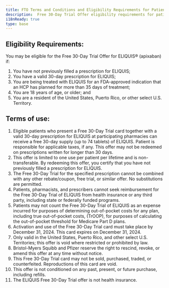 ```yaml
---
title: FTO Terms and Conditions and Eligibility Requirements for Patients
description:  Free 30-Day Trial Offer eligibility requirements for patients
i18nReady: true
type: base
---
```


## Eligibility Requirements:

You may be eligible for the Free 30-Day Trial Offer for ELIQUIS® (apixaban) if:

1. You have not previously filled a prescription for ELIQUIS;
2. You have a valid 30-day prescription for ELIQUIS;
3. You are being treated with ELIQUIS for an FDA-approved indication that an HCP has planned for more than 35 days of treatment;
4. You are 18 years of age, or older; and
5. You are a resident of the United States, Puerto Rico, or other select U.S. Territory.

## Terms of use:
1. Eligible patients who present a Free 30-Day Trial card together with a valid 30-day prescription for ELIQUIS at participating pharmacies can receive a free 30-day supply (up to 74 tablets) of ELIQUIS. Patient is responsible for applicable taxes, if any. This offer may not be redeemed on prescriptions written for longer than 30 days.
2. This offer is limited to one use per patient per lifetime and is non-transferable. By redeeming this offer, you certify that you have not previously filled a prescription for ELIQUIS.
3. The Free 30-Day Trial for the specified prescription cannot be combined with any other rebate/coupon, free trial, or similar offer. No substitutions are permitted.
4. Patients, pharmacists, and prescribers cannot seek reimbursement for the Free 30-Day Trial of ELIQUIS from health insurance or any third party, including state or federally funded programs.
5. Patients may not count the Free 30-Day Trial of ELIQUIS as an expense incurred for purposes of determining out-of-pocket costs for any plan, including true out-of-pocket costs, (TrOOP), for purposes of calculating the out-of-pocket threshold for Medicare Part D plans.
6. Activation and use of the Free 30-Day Trial card must take place by December 31, 2024. This card expires on December 31, 2024.
7. Only valid in the United States, Puerto Rico, and other select U.S. Territories; this offer is void where restricted or prohibited by law.
8. Bristol-Myers Squibb and Pfizer reserve the right to rescind, revoke, or amend this offer at any time without notice.
9. This Free 30-Day Trial card may not be sold, purchased, traded, or counterfeited. Reproductions of this card are void.
10. This offer is not conditioned on any past, present, or future purchase, including refills. 
11. The ELIQUIS Free 30-Day Trial offer is not health insurance.

